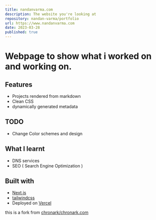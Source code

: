 ```yaml
---
title: nandanvarma.com
description: The website you're looking at
repository: nandan-varma/portfolio
url: https://www.nandanvarma.com
date: 2023-03-28
published: true
---
```



# Webpage to show what i worked on and working on.


## Features

- Projects rendered from markdown
- Clean CSS
- dynamically generated metadata

## TODO

- Change Color schemes and design

## What I learnt

- DNS services
- SEO ( Search Engine Optimization )

## Built with

- [Next.js](https://nextjs.org)
- [tailwindcss](https://tailwindcss.com)
- Deployed on [Vercel](https://vercel.com)

this is a fork from [chronark/chronark.com](https://github.com/chronark/chronark.com)

